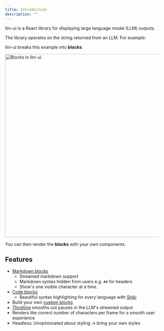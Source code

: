 ```yaml
---
title: Introduction
description: ""
---
```



llm-ui is a React library for displaying large language model (LLM) outputs.

The library operates on the string returned from an LLM. For example:

<CodeBlock code={introExampleAll} lang="markdown" />

llm-ui breaks this example into **blocks**:

<Image width="600" src={blocks} alt="Blocks in llm-ui" />

You can then render the **blocks** with your own components.

## Features

- [Markdown blocks](/docs/blocks/markdown)
  - Streamed markdown support
  - Markdown syntax hidden from users e.g. `##` for headers
  - Show's one visible character at a time.
- [Code blocks](/docs/blocks/code)
  - Beautiful syntax highlighting for every language with [Shiki](https://shiki.style)
- Build your own [custom blocks](/docs/advanced/custom-blocks)
- [Throtting](/docs/advanced/throttle-functions) smooths out pauses in the LLM's streamed output
- Renders the correct number of characters per frame for a smooth user experience
- Headless: Unopinionated about styling -> bring your own styles

